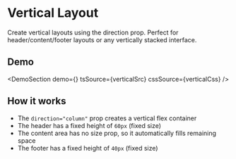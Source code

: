 
# Vertical Layout

Create vertical layouts using the direction prop. Perfect for header/content/footer layouts or any vertically stacked interface.

## Demo

<DemoSection
  demo={<VerticalDemo />}
  tsSource={verticalSrc}
  cssSource={verticalCss}
/>

## How it works

- The `direction="column"` prop creates a vertical flex container
- The header has a fixed height of `60px` (fixed size)
- The content area has no size prop, so it automatically fills remaining space
- The footer has a fixed height of `40px` (fixed size)
